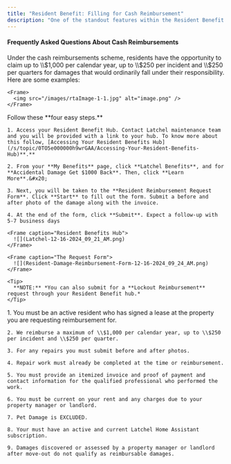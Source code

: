 ```yaml
---
title: "Resident Benefit: Filling for Cash Reimbursement"
description: "One of the standout features within the Resident Benefit Hub is the ability to file for reimbursements. We offer several types of reimbursements, and this guide is designed particularly to help residents like you understand more about cash reimbursements."
---
```


#### Frequently Asked Questions About Cash Reimbursements

<AccordionGroup>
  <Accordion title="How much cash reimbursement a resident can file?">
    Under the cash reimbursements scheme, residents have the opportunity to claim up to \\$1,000 per calendar year, up to \\$250 per incident and \\$250 per quarters for damages that would ordinarily fall under their responsibility.
  </Accordion>

  <Accordion title="What qualifies as accidental damage?">
    Here are some examples:

    <Frame>
      <img src="/images/rtaImage-1-1.jpg" alt="image.png" />
    </Frame>
  </Accordion>

  <Accordion title="How do I submit for cash reimbursements?">
    Follow these **four easy steps.**

    1. Access your Resident Benefit Hub. Contact Latchel maintenance team and you will be provided with a link to your hub. To know more about this follow, [Accessing Your Resident Benefits Hub](/s/topic/0TO5e000000h9wrGAA/Accessing-Your-Resident-Benefits-Hub)**.**

    2. From your **My Benefits** page, click **Latchel Benefits**, and for **Accidental Damage Get $1000 Back**. Then, click **Learn More**.&#x20;

    3. Next, you will be taken to the **Resident Reimbursement Request Form**. Click **Start** to fill out the form. Submit a before and after photo of the damage along with the invoice.

    4. At the end of the form, click **Submit**. Expect a follow-up with 5-7 business days

    <Frame caption="Resident Benefits Hub">
      ![](Latchel-12-16-2024_09_21_AM.png)
    </Frame>

    <Frame caption="The Request Form">
      ![](Resident-Damage-Reimbursement-Form-12-16-2024_09_24_AM.png)
    </Frame>

    <Tip>
      **NOTE:** *You can also submit for a **Lockout Reimbursement** request through your Resident Benefit hub.*
    </Tip>
  </Accordion>

  <Accordion title="What are the things I must know to quality for damage reimbursement?" defaultOpen={false}>
    1. You must be an active resident who has signed a lease at the property you are requesting reimbursement for.

    2. We reimburse a maximum of \\$1,000 per calendar year, up to \\$250 per incident and \\$250 per quarter.

    3. For any repairs you must submit before and after photos.

    4. Repair work must already be completed at the time or reimbursement.

    5. You must provide an itemized invoice and proof of payment and contact information for the qualified professional who performed the work.

    6. You must be current on your rent and any charges due to your property manager or landlord.

    7. Pet Damage is EXCLUDED.

    8. Your must have an active and current Latchel Home Assistant subscription.

    9. Damages discovered or assessed by a property manager or landlord after move-out do not qualify as reimbursable damages.
  </Accordion>
</AccordionGroup>